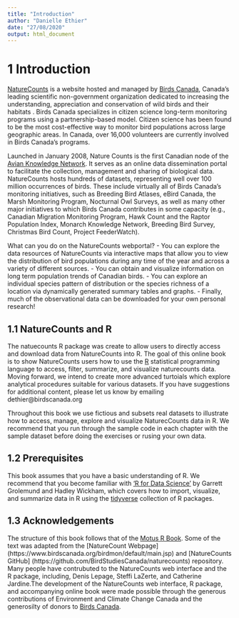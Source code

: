 ```yaml
---
title: "Introduction"
author: "Danielle Ethier"
date: "27/08/2020"
output: html_document
---
```


# 1 Introduction {#intro1}

[NatureCounts](www.naturecounts.ca) is a website hosted and managed by [Birds Canada](www.birdscanada.org), Canada’s leading scientific non-government organization dedicated to increasing the understanding, appreciation and conservation of wild birds and their habitats . Birds Canada specializes in citizen science long-term monitoring programs using a partnership-based model.  Citizen science has been found to be the most cost-effective way to monitor bird populations across large geographic areas. In Canada, over 16,000 volunteers are currently involved in Birds Canada’s programs. 

Launched in January 2008, Nature Counts  is the first Canadian node of the [Avian Knowledge Network](www.avianknowledge.net). It serves as an online data dissemination portal to facilitate the collection, management and sharing of biological data.  NatureCounts hosts hundreds of datasets, representing well over 100 million occurrences of birds. These include virtually all of Birds Canada’s monitoring initiatives, such as Breeding Bird Atlases, eBird Canada, the Marsh Monitoring Program, Nocturnal Owl Surveys, as well as many other major initiatives to which Birds Canada contributes in some capacity (e.g., Canadian Migration Monitoring Program, Hawk Count and the Raptor Population Index, Monarch Knowledge Network, Breeding Bird Survey, Christmas Bird Count, Project FeederWatch). 

What can you do on the NatureCounts webportal?
-	You can explore the data resources of NatureCounts via interactive maps that allow you to view the distribution of bird populations during any time of the year and across a variety of different sources. 
-	You can obtain and visualize information on long term population trends of Canadian birds.
-	You can explore an individual species pattern of distribution or the species richness of a location via dynamically generated summary tables and graphs.
-	Finally, much of the observational data can be downloaded for your own personal research!

## 1.1 NatureCounts and R {#intro1.1}

The natuecounts R package was create to allow users to directly access and download data from NatureCounts into R. The goal of this online book is to show NatureCounts users how to use the [R](https://www.r-project.org/) statistical programming language  to access, filter, summarize, and visualize naturecounts data. Moving forward, we intend to create more advanced turtoials which explore analytical procedures suitable for various datasets. If you have suggestions for additional content, please let us know by emailing dethier@birdscanada.org

Throughout this book we use fictious and subsets real datasets to illustrate how to access, manage, explore and visualize NaturecCounts data in R. We recommend that you run through the sample code in each chapter with the sample dataset before doing the exercises or rusing your own data. 

## 1.2 Prerequisites {#intro1.2}

This book assumes that you have a basic understanding of R. We recommend that you become familiar with ['R for Data Science’](http://r4ds.had.co.nz/) by Garrett Grolemund and Hadley Wickham, which covers how to import, visualize, and summarize data in R using the [tidyverse](https://www.tidyverse.org/) collection of R packages. 

## 1.3 Acknowledgements {#intro1.3}

The structure of this book follows that of the [Motus R Book](https://beta.motus.org/MotusRBook/index.html). Some of the text was adapted from the [NatureCount Webpage] (https://www.birdscanada.org/birdmon/default/main.jsp) and [NatureCounts GitHub] (https://github.com/BirdStudiesCanada/naturecounts) repository. Many people have contrubuted to the NatureCounts web interface and the R package, including, Denis Lepage, Steffi LaZerte, and Catherine Jardine.The development of the NatureCounts web interface, R package, and accompanying online book were made possible through the generous contributions of Environment and Climate Change Canada and the generosilty of donors to [Birds Canada](https://www.birdscanada.org/give/).

